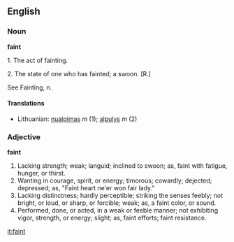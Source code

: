 ==English==

===Noun===

'''faint'''

1. The act of fainting.

2. The state of one who has fainted; a swoon. [R.] 

See Fainting, n.


====Translations====
*Lithuanian: [[nualpimas]] ''m'' (1); [[alpulys]] ''m'' (2)

===Adjective===

'''faint'''

#Lacking strength; weak; languid; inclined to swoon; as, faint with fatigue, hunger, or thirst.
#Wanting in courage, spirit, or energy; timorous; cowardly; dejected; depressed; as, "Faint heart ne'er won fair lady."
#Lacking distinctness; hardly perceptible; striking the senses feebly; not bright, or loud, or sharp, or forcible; weak; as, a faint color, or sound.
#Performed, done, or acted, in a weak or feeble manner; not exhibiting vigor, strength, or energy; slight; as, faint efforts; faint resistance.

[[it:faint]]